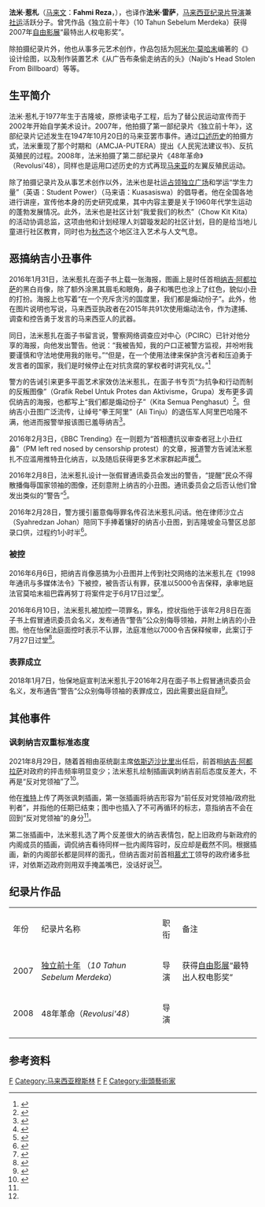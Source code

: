 {{multiple issues|
{{expand language|en|ms}}
{{copyedit|time=2018-04-15T14:24:07+00:00}}
{{inappropriate tone|time=2018-04-15T14:24:07+00:00}}
}}
{{Infobox Person
|name        = 法米·惹札
|image       = 

|image_size  = 
|alt         = 
|caption     = 
|birth_name  = Fahmi Reza
|birth_date  = 1977年
|birth_place = 吉隆坡
|death_date  = <!-- {{Death date and age|YYYY|MM|DD|YYYY|MM|DD}} -->
|death_place = 
|other_names = 
|known_for   = 
|occupation  = [[纪录片|纪录片]][[导演|导演]]、[[社运|社运]]分子
|nationality = {{MAS}}
}}

'''法米·惹札'''（[[马来文|马来文]]：'''Fahmi Reza'''，{{bd|1977年|}}），也译作'''法米·雷萨'''，[[马来西亚|马来西亚]][[纪录片|纪录片]][[导演|导演]]兼[[社运|社运]]活跃分子。曾凭作品《独立前十年》（10 Tahun Sebelum Merdeka）获得2007年[[自由影展|自由影展]]“最特出人权电影奖”。

除拍摄纪录片外，他也从事多元艺术创作，作品包括为[[阿米尔·莫哈末|阿米尔·莫哈末]]编著的《{{Tsl|en|Malaysian Politicians Say the Darndest Things|马来西亚政客的劲爆言论2}}》设计绘图，以及制作装置艺术《从广告布条偷走纳吉的头》（Najib's Head Stolen From Billboard）等等。

==生平简介==
法米·惹札于1977年生于吉隆坡，原修读电子工程，后为了替公民运动宣传而于2002年开始自学美术设计。2007年，他拍摄了第一部纪录片《独立前十年》，这部纪录片记述发生在1947年10月20日的马来亚罢市事件。通过[[口述历史|口述历史]]的拍摄方式，法米重现了那个时期{{Tsl|en|All-Malaya Council of Joint Action|全马联合行动理事会}}和{{Tsl|ms|Pusat Tenaga Rakyat|人民力量中心}}（AMCJA-PUTERA）提出《人民宪法建议书》、反抗英殖民的过程。2008年，法米拍摄了第二部纪录片《48年革命》（Revolusi'48），同样也是运用口述历史的方式再现[[马来亚|马来亚]]的左翼反殖民运动。

除了拍摄记录片及从事艺术创作以外，法米也是社运[[占领独立广场|占领独立广场]]和学运“学生力量”（英语：Student Power）（马来语：Kuasasiswa）的倡导者。他在全国各地进行讲座，宣传他本身的历史研究成果，其中内容主要是关于1960年代学生运动的蓬勃发展情况。此外，法米也是社区计划“我爱我们的秋杰”（Chow Kit Kita）的活动协调总监，这项由他和计划经理人刘碧璇发起的社区计划，目的是给当地儿童进行社区教育，同时也为[[秋杰|秋杰]]这个地区注入艺术与人文气息。

== 恶搞纳吉小丑事件 ==
2016年1月31日，法米惹扎在面子书上载一张海报，图画上是时任首相[[纳吉·阿都拉萨|纳吉·阿都拉萨]]的黑白肖像，除了额外涂黑其眉毛和眼角，鼻子和嘴巴也涂上了红色，貌似小丑的打扮。海报上也写着“在一个充斥贪污的国度里，我们都是煽动份子”。此外，他在图片说明也写说，马来西亚执政者在2015年共91次使用煽动法令，作为逮捕、调查和控告勇于发言的马来西亚人的武器。

同日，法米惹扎在面子书留言说，警察网络调查应对中心（PCIRC）已针对他分享的海报，向他发出警告。他说：“我被告知，我的户口正被警方监视，并吩咐我要谨慎和守法地使用我的账号。”“但是，在一个使用法律来保护贪污者和压迫勇于发言者的国家，我们是时候停止在对抗贪腐的掌权者时讲究礼仪。”<ref>{{Cite web|title=上载恶搞纳吉为小丑图社运分子接获警方告诫|url=https://www.malaysiakini.com/news/328874|access-date=2016-01-31|date=2016-01-31|work=Malaysiakini}}</ref>

警方的告诫引来更多平面艺术家效仿法米惹扎，在面子书专页“为抗争和行动而制的反叛图像”（Grafik Rebel Untuk Protes dan Aktivisme，Grupa）发布更多调侃纳吉的海报，也都写上“我们都是煽动份子”（Kita Semua Penghasut）<ref>{{Cite web|title=“一人倒了百人站起来！”更多艺术家制纳吉小丑图|url=https://www.malaysiakini.com/news/329061|access-date=2016-02-02|date=2016-02-02|work=Malaysiakini}}</ref>。但纳吉小丑图广泛流传，让绰号“拳王阿里”（Ali Tinju）的退伍军人阿里巴哈隆不满，他进而报警举报该图已羞辱纳吉<ref>{{Cite web|title=向警方投报小丑恶搞图拳王阿里怒斥羞辱首相|url=https://www.malaysiakini.com/news/328995|access-date=2016-02-01|date=2016-02-01|work=Malaysiakini}}</ref>。

2016年2月3日，《BBC Trending》在一则题为“首相遭抗议审查者冠上小丑红鼻”（PM left red nosed by censorship protest）的文章，报道警方告诫法米惹扎不应滥用推特丑化纳吉，以及随后获得更多艺术家群起声援<ref>{{Cite news|title=PM left red nosed by censorship protest|url=https://www.bbc.com/news/blogs-trending-35486530|newspaper=BBC News|date=2016-02-03|accessdate=2016-02-03|language=en-GB}}</ref>。

2016年2月8日，法米惹扎设计一张假冒通讯委员会发出的警告，“提醒”民众不得散播侮辱国家领袖的图像，还刻意附上纳吉的小丑图。通讯委员会之后否认他们曾发出类似的“警告”<ref>{{Cite web|title=警告不得散播侮辱领袖照？通讯委会否认发网路公告|url=https://www.malaysiakini.com/news/329816|access-date=2016-02-08|date=2016-02-08|work=Malaysiakini}}</ref>。

2016年2月28日，警方援引蓄意侮辱罪名传召法米惹扎问话。他在律师沙立占（Syahredzan Johan）陪同下手捧着镶好的纳吉小丑图，到吉隆坡金马警区总部录口供，过程约1小时半<ref>{{Cite web|title=手捧纳吉小丑图到警局法米意外录供后没被捕|url=https://www.malaysiakini.com/news/332050|access-date=2016-02-28|date=2016-02-28|last=刘伟鸿|work=Malaysiakini}}</ref>。
===被控===
2016年6月6日，把纳吉肖像恶搞为小丑图并上传到社交网络的法米惹扎在《1998年通讯与多媒体法令》下被控，被告否认有罪，获准以5000令吉保释，承审地庭法官莫哈末祖巴霖再努丁将案件定于6月17日过堂<ref>{{Cite web|title=通讯多媒体法令下被控法米手捧小丑图到法庭|url=https://www.malaysiakini.com/news/344222|access-date=2016-06-06|date=2016-06-06|last=黄家俊|work=Malaysiakini}}</ref>。

2016年6月10日，法米惹扎被加控一项罪名，罪名，控状指他于该年2月8日在面子书上假冒通讯委员会名义，发布通告“警告”公众别侮辱领袖，并附上纳吉的小丑图。他在怡保法庭面控时表示不认罪，法庭准他以7000令吉保释候审，此案订于7月27日过堂<ref>{{Cite web|title=恶搞通讯委“警告”小丑图法米惹扎再被控一条罪名|url=https://www.malaysiakini.com/news/344781|access-date=2016-06-10|date=2016-06-10|last=刘伟鸿|work=Malaysiakini}}</ref>。
===表罪成立===
2018年1月7日，怡保地庭宣判法米惹扎于2016年2月在面子书上假冒通讯委员会名义，发布通告“警告”公众别侮辱领袖的表罪成立，因此需要出庭自辩<ref>{{Cite web|title=伪造通讯委会通告表罪成立，法米惹扎需自辨|url=https://www.malaysiakini.com/news/407568|access-date=2018-01-04|date=2018-01-04|work=Malaysiakini}}</ref>。

==其他事件==
===讽刺纳吉双重标准态度===
2021年8月29日，随着首相由巫统副主席[[依斯迈沙比里|依斯迈沙比里]]出任后，前首相[[纳吉·阿都拉萨|纳吉·阿都拉萨]]对政府的抨击频率明显变少；法米惹扎绘制插画讽刺纳吉前后态度反差大，不再是“反对党领袖”了<ref name="纳吉">{{Cite web|title=法米绘插画讽刺态度两极 · “纳吉卸任‘反对党领袖’”|url=https://www.sinchew.com.my/20210829/%e6%b3%95%e7%b1%b3%e7%bb%98%e6%8f%92%e7%94%bb%e8%ae%bd%e5%88%ba%e6%80%81%e5%ba%a6%e4%b8%a4%e6%9e%81-%c2%b7-%e7%ba%b3%e5%90%89%e5%8d%b8%e4%bb%bb%e5%8f%8d%e5%af%b9%e5%85%9a%e9%a2%86/|access-date=|work=星洲网 Sin Chew Daily|language=en}}</ref>。

他在[[Twitter|推特]]上传了两张讽刺插画，第一张插画将纳吉形容为“前任反对党领袖/政府批判者”，并指他的任期已结束；图中也插入了不可再循环的标志，意指纳吉不会在回到“反对党领袖”的身分<ref name="纳吉"/>。

第二张插画中，法米惹扎选了两个反差很大的纳吉表情包，配上旧政府与新政府的内阁成员的插画，调侃纳吉看待同样一批内阁阵容时，反应却是截然不同。根据插画，新的内阁部长都是同样的面孔，但纳吉面对前首相[[慕尤丁|慕尤丁]]领导的政府诸多批评，对依斯迈政府则用双手掩盖嘴巴，没话好说<ref name="纳吉"/>。

==纪录片作品==
{|class="wikitable" 
|- style="background: #777777; color:white"
|年份
|纪录片名称
|职衔
|备注
|-
|2007
|[http://www.vimeo.com/344899 独立前十年] {{Wayback|url=http://www.vimeo.com/344899 |date=20210213222342 }}（''10 Tahun Sebelum Merdeka''）
|导演
|获得[[自由影展|自由影展]]“最特出人权电影奖”
|-
|2008
|48年革命（''Revolusi'48''）
|导演
|
|-
|}

==参考资料==

[[Category:马来西亚马来人|F]]
[[Category:马来西亚穆斯林|Category:马来西亚穆斯林]]
[[Category:马来西亚导演|F]]
[[Category:吉隆坡人|F]]
[[Category:街頭藝術家|Category:街頭藝術家]]